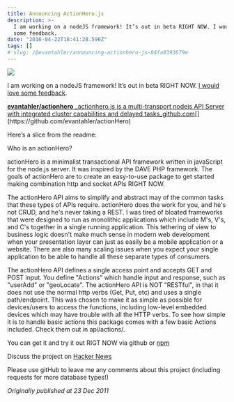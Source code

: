 ```yaml
---
title: Announcing ActionHero.js
description: >-
  I am working on a nodeJS framework! It’s out in beta RIGHT NOW. I would love
  some feedback.
date: "2016-04-22T18:41:28.596Z"
tags: []
# slug: /@evantahler/announcing-actionhero-js-84fa8393679e
---
```


![](/images/medium-export/1__0MnhZhYoNstrGV5HWjyv7w.png)

I am working on a nodeJS framework! It’s out in beta RIGHT NOW. [I would love some feedback](https://github.com/evantahler/actionHero).

[**evantahler/actionhero**
\_actionhero.js is a multi-transport nodejs API Server with integrated cluster capabilities and delayed tasks_github.com](https://github.com/evantahler/actionHero "https://github.com/evantahler/actionHero")[](https://github.com/evantahler/actionHero)

Here’s a slice from the readme:

Who is an actionHero?

actionHero is a minimalist transactional API framework written in javaScript for the node.js server. It was inspired by the DAVE PHP framework. The goals of actionHero are to create an easy-to-use package to get started making combination http and socket APIs RIGHT NOW.

The actionHero API aims to simplify and abstract may of the common tasks that these types of APIs require. actionHero does the work for you, and he's not CRUD, and he's never taking a REST. I was tired of bloated frameworks that were designed to run as monolithic applications which include M's, V's, and C's together in a single running application. This tethering of view to business logic doesn't make much sense in modern web development when your presentation layer can just as easily be a mobile application or a website. There are also many scaling issues when you expect your single application to be able to handle all these separate types of consumers.

The actionHero API defines a single access point and accepts GET and POST input. You define "Actions" which handle input and response, such as "userAdd" or "geoLocate". The actionHero API is NOT "RESTful", in that it does not use the normal http verbs (Get, Put, etc) and uses a single path/endpoint. This was chosen to make it as simple as possible for devices/users to access the functions, including low-level embedded devices which may have trouble with all the HTTP verbs. To see how simple it is to handle basic actions this package comes with a few basic Actions included. Check them out in api/actions/.

You can get it and try it out RIGT NOW via github or [npm](http://search.npmjs.org/#/actionHero)

Discuss the project on [Hacker News](http://news.ycombinator.com/item?id=3390456)

Please use gitHub to leave me any comments about this project (including requests for more database types!)

_Originally published at 23 Dec 2011_

